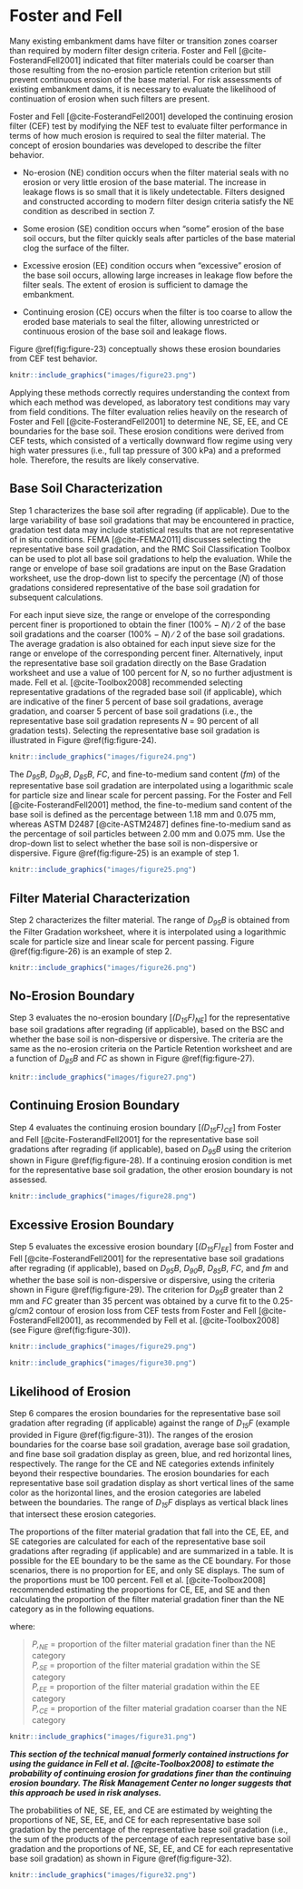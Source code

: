 # Foster and Fell

Many existing embankment dams have filter or transition zones coarser than required by modern filter design criteria. Foster and Fell [@cite-FosterandFell2001] indicated that filter materials could be coarser than those resulting from the no-erosion particle retention criterion but still prevent continuous erosion of the base material. For risk assessments of existing embankment dams, it is necessary to evaluate the likelihood of continuation of erosion when such filters are present.

Foster and Fell [@cite-FosterandFell2001] developed the continuing erosion filter (CEF) test by modifying the NEF test to evaluate filter performance in terms of how much erosion is required to seal the filter material. The concept of erosion boundaries was developed to describe the filter behavior.

- No-erosion (NE) condition occurs when the filter material seals with no erosion or very little erosion of the base material. The increase in leakage flows is so small that it is likely undetectable. Filters designed and constructed according to modern filter design criteria satisfy the NE condition as described in section 7.

- Some erosion (SE) condition occurs when “some” erosion of the base soil occurs, but the filter quickly seals after particles of the base material clog the surface of the filter.

- Excessive erosion (EE) condition occurs when “excessive” erosion of the base soil occurs, allowing large increases in leakage flow before the filter seals. The extent of erosion is sufficient to damage the embankment.

- Continuing erosion (CE) occurs when the filter is too coarse to allow the eroded base materials to seal the filter, allowing unrestricted or continuous erosion of the base soil and leakage flows.

Figure \@ref(fig:figure-23) conceptually shows these erosion boundaries from CEF test behavior.

```r
knitr::include_graphics("images/figure23.png")
```

Applying these methods correctly requires understanding the context from which each method was developed, as laboratory test conditions may vary from field conditions. The filter evaluation relies heavily on the research of Foster and Fell [@cite-FosterandFell2001] to determine NE, SE, EE, and CE boundaries for the base soil. These erosion conditions were derived from CEF tests, which consisted of a vertically downward flow regime using very high water pressures (i.e., full tap pressure of 300 kPa) and a preformed hole. Therefore, the results are likely conservative.

## Base Soil Characterization

Step 1 characterizes the base soil after regrading (if applicable). Due to the large variability of base soil gradations that may be encountered in practice, gradation test data may include statistical results that are not representative of in situ conditions. FEMA [@cite-FEMA2011] discusses selecting the representative base soil gradation, and the RMC Soil Classification Toolbox can be used to plot all base soil gradations to help the evaluation. While the range or envelope of base soil gradations are input on the Base Gradation worksheet, use the drop-down list to specify the percentage (*N*) of those gradations considered representative of the base soil gradation for subsequent calculations.

For each input sieve size, the range or envelope of the corresponding percent finer is proportioned to obtain the finer (100% − *N*) ∕ 2 of the base soil gradations and the coarser (100% − *N*) ∕ 2 of the base soil gradations. The average gradation is also obtained for each input sieve size for the range or envelope of the corresponding percent finer. Alternatively, input the representative base soil gradation directly on the Base Gradation worksheet and use a value of 100 percent for *N*, so no further adjustment is made. Fell et al. [@cite-Toolbox2008] recommended selecting representative gradations of the regraded base soil (if applicable), which are indicative of the finer 5 percent of base soil gradations, average gradation, and coarser 5 percent of base soil gradations (i.e., the representative base soil gradation represents *N* = 90 percent of all gradation tests). Selecting the representative base soil gradation is illustrated in Figure \@ref(fig:figure-24).

```r
knitr::include_graphics("images/figure24.png")
```

The *D<sub>95</sub>B*, *D<sub>90</sub>B*, *D<sub>85</sub>B*, *FC*, and fine-to-medium sand content (*fm*) of the representative base soil gradation are interpolated using a logarithmic scale for particle size and linear scale for percent passing. For the Foster and Fell [@cite-FosterandFell2001] method, the fine-to-medium sand content of the base soil is defined as the percentage between 1.18 mm and 0.075 mm, whereas ASTM D2487 [@cite-ASTM2487] defines fine-to-medium sand as the percentage of soil particles between 2.00 mm and 0.075 mm. Use the drop-down list to select whether the base soil is non-dispersive or dispersive. Figure \@ref(fig:figure-25) is an example of step 1.

```r
knitr::include_graphics("images/figure25.png")
```

## Filter Material Characterization

Step 2 characterizes the filter material. The range of *D<sub>95</sub>B* is obtained from the Filter Gradation worksheet, where it is interpolated using a logarithmic scale for particle size and linear scale for percent passing. Figure \@ref(fig:figure-26) is an example of step 2.

```r
knitr::include_graphics("images/figure26.png")
```

## No-Erosion Boundary

Step 3 evaluates the no-erosion boundary [*(D<sub>15</sub>F)<sub>NE</sub>*] for the representative base soil gradations after regrading (if applicable), based on the BSC and whether the base soil is non-dispersive or dispersive. The criteria are the same as the no-erosion criteria on the Particle Retention worksheet and are a function of *D<sub>85</sub>B* and *FC* as shown in Figure \@ref(fig:figure-27).

```r
knitr::include_graphics("images/figure27.png")
```

## Continuing Erosion Boundary

Step 4 evaluates the continuing erosion boundary [*(D<sub>15</sub>F)<sub>CE</sub>*] from Foster and Fell [@cite-FosterandFell2001] for the representative base soil gradations after regrading (if applicable), based on *D<sub>95</sub>B* using the criterion shown in Figure \@ref(fig:figure-28). If a continuing erosion condition is met for the representative base soil gradation, the other erosion boundary is not assessed.

```r
knitr::include_graphics("images/figure28.png")
```

## Excessive Erosion Boundary

Step 5 evaluates the excessive erosion boundary [*(D<sub>15</sub>F)<sub>EE</sub>*] from Foster and Fell [@cite-FosterandFell2001] for the representative base soil gradations after regrading (if applicable), based on *D<sub>95</sub>B*, *D<sub>90</sub>B*, *D<sub>85</sub>B*, *FC*, and *fm* and whether the base soil is non-dispersive or dispersive, using the criteria shown in Figure \@ref(fig:figure-29). The criterion for *D<sub>95</sub>B* greater than 2 mm and *FC* greater than 35 percent was obtained by a curve fit to the 0.25-g/cm2 contour of erosion loss from CEF tests from Foster and Fell [@cite-FosterandFell2001], as recommended by Fell et al. [@cite-Toolbox2008] (see Figure \@ref(fig:figure-30)).

```r
knitr::include_graphics("images/figure29.png")
```

```r
knitr::include_graphics("images/figure30.png")
```

## Likelihood of Erosion

Step 6 compares the erosion boundaries for the representative base soil gradation after regrading (if applicable) against the range of *D<sub>15</sub>F* (example provided in Figure \@ref(fig:figure-31)). The ranges of the erosion boundaries for the coarse base soil gradation, average base soil gradation, and fine base soil gradation display as green, blue, and red horizontal lines, respectively. The range for the CE and NE categories extends infinitely beyond their respective boundaries. The erosion boundaries for each representative base soil gradation display as short vertical lines of the same color as the horizontal lines, and the erosion categories are labeled between the boundaries. The range of *D<sub>15</sub>F* displays as vertical black lines that intersect these erosion categories.

The proportions of the filter material gradation that fall into the CE, EE, and SE categories are calculated for each of the representative base soil gradations after regrading (if applicable) and are summarized in a table. It is possible for the EE boundary to be the same as the CE boundary. For those scenarios, there is no proportion for EE, and only SE displays. The sum of the proportions must be 100 percent. Fell et al. [@cite-Toolbox2008] recommended estimating the proportions for CE, EE, and SE and then calculating the proportion of the filter material gradation finer than the NE category as in the following equations.

\begin{equation}
    {P_NE,coarse} = 1 - {P_CE,coarse} - {P_EE,coarse} - {P_SE,coarse}
    (\#eq:equation-3)
\end{equation}

\begin{equation}
    {P_NE,average} = 1 - {P_CE,average} - {P_EE,average} - {P_SE,average}
    (\#eq:equation-4)
\end{equation}

\begin{equation}
    {P_NE,fine} = 1 - {P_CE,fine} - {P_EE,fine} - {P_SE,fine}
    (\#eq:equation-5)
\end{equation}

where:

> *P,<sub>NE</sub>* = proportion of the filter material gradation finer than the NE category  
> *P,<sub>SE</sub>* = proportion of the filter material gradation within the SE category  
> *P,<sub>EE</sub>* = proportion of the filter material gradation within the EE category  
> *P,<sub>CE</sub>* = proportion of the filter material gradation coarser than the NE category

```r
knitr::include_graphics("images/figure31.png")
```

***This section of the technical manual formerly contained instructions for using the guidance in Fell et al. [@cite-Toolbox2008] to estimate the probability of continuing erosion for gradations finer than the continuing erosion boundary. The Risk Management Center no longer suggests that this approach be used in risk analyses.***

The probabilities of NE, SE, EE, and CE are estimated by weighting the proportions of NE, SE, EE, and CE for each representative base soil gradation by the percentage of the representative base soil gradation (i.e., the sum of the products of the percentage of each representative base soil gradation and the proportions of NE, SE, EE, and CE for each representative base soil gradation) as shown in Figure \@ref(fig:figure-32).

```r
knitr::include_graphics("images/figure32.png")
```